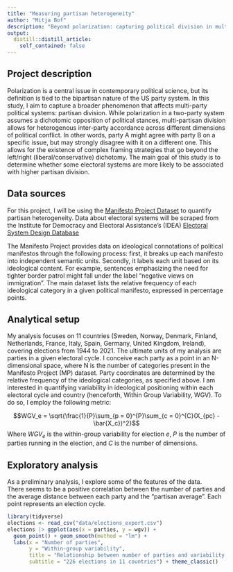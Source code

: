 ```yaml
---
title: "Measuring partisan heterogeneity"
author: "Mitja Bof"
description: "Beyond polarization: capturing political division in multi-party systems. Gov 50 Fall 2022 Final Project"
output:
  distill::distill_article:
    self_contained: false
---
```




## Project description

Polarization is a central issue in contemporary political science, but its definition is tied to the bipartisan nature of the US party system. In this study, I aim to capture a broader phenomenon that affects multi-party political systems: partisan division. While polarization in a two-party system assumes a dichotomic opposition of political stances, multi-partisan division allows for heterogenous inter-party accordance across different dimensions of political conflict. In other words, party A might agree with party B on a specific issue, but may strongly disagree with it on a different one. This allows for the existence of complex framing strategies that go beyond the left/right (liberal/conservative) dichotomy.
The main goal of this study is to determine whether some electoral systems are more likely to be associated with higher partisan division.

## Data sources

For this project, I will be using the [Manifesto Project Dataset](https://manifesto-project.wzb.eu/) to quantify partisan heterogeneity. Data about electoral systems will be scraped from the Institute for Democracy and Electoral Assistance's (IDEA) [Electoral System Design Database](https://www.idea.int/data-tools/data/electoral-system-design)

The Manifesto Project provides data on ideological connotations of political manifestos through the following process: first, it breaks up each manifesto into independent semantic units. Secondly, it labels each unit based on its ideological content. For example, sentences emphasizing the need for tighter border patrol might fall under the label "negative views on immigration". The main dataset lists the relative frequency of each ideological category in a given political manifesto, expressed in percentage points.

## Analytical setup

My analysis focuses on 11 countries (Sweden, Norway, Denmark, Finland, Netherlands, France, Italy, Spain, Germany, United Kingdom, Ireland), covering elections from 1944 to 2021. The ultimate units of my analysis are parties in a given electoral cycle. I conceive each party as a point in an N-dimensional space, where N is the number of categories present in the Manifesto Project (MP) dataset. Party coordinates are determined by the relative frequency of the ideological categories, as specified above. I am interested in quantifying variability in ideological positioning within each electoral cycle and country (henceforth, Within Group Variability, WGV). To do so, I employ the following metric:

$$WGV_e = \sqrt{\frac{1}{P}\sum_{p = 0}^{P}\sum_{c = 0}^{C}(X_{pc} - \bar{X_c})^2}$$
Where $WGV_e$ is the within-group variability for election $e$, $P$ is the number of parties running in the election, and $C$ is the number of dimensions.

## Exploratory analysis

As a preliminary analysis, I explore some of the features of the data.\
There seems to be a positive correlation between the number of parties and the average distance between each party and the "partisan average". Each point represents an election cycle.

```r
library(tidyverse)
elections <- read_csv("data/elections_export.csv")
elections |> ggplot(aes(x = parties, y = wgv)) + 
  geom_point() + geom_smooth(method = "lm") + 
  labs(x = "Number of parties",
       y = "Within-group variability",
       title = "Relationship between number of parties and variability among parties",
       subtitle = "226 elections in 11 countries") + theme_classic()
```

